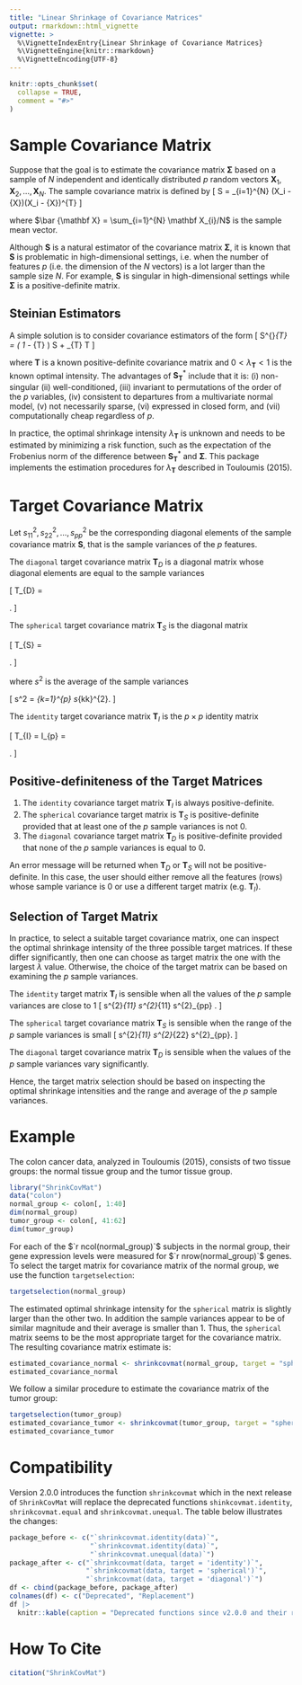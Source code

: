 ```yaml
---
title: "Linear Shrinkage of Covariance Matrices"
output: rmarkdown::html_vignette
vignette: >
  %\VignetteIndexEntry{Linear Shrinkage of Covariance Matrices}
  %\VignetteEngine{knitr::rmarkdown}
  %\VignetteEncoding{UTF-8}
---
```


```r
knitr::opts_chunk$set(
  collapse = TRUE,
  comment = "#>"
)
```


# Sample Covariance Matrix

Suppose that the goal is to estimate the covariance matrix $\boldsymbol \Sigma$ based on a sample of $N$ independent and identically distributed $p$ random vectors $\mathbf X_1, \mathbf X_2, \ldots, \mathbf X_N$. The sample covariance matrix is defined by
\[
\mathbf S = \frac{1}{N - 1} \sum_{i=1}^{N} (\mathbf X_i - \bar {\mathbf X})(\mathbf X_i - \bar {\mathbf X})^{T}
\]

where $\bar {\mathbf X} = \sum_{i=1}^{N} \mathbf X_{i}/N$ is the sample mean vector.

Although $\mathbf S$ is a natural estimator of the covariance matrix $\boldsymbol \Sigma$, it is known that $\mathbf S$ is problematic in high-dimensional settings, i.e. when the number of features $p$ (i.e. the dimension of the $N$ vectors) is a lot larger than the sample size $N$. For example, $\mathbf S$ is singular in high-dimensional settings while $\boldsymbol \Sigma$ is a positive-definite matrix.


## Steinian Estimators

A simple solution is to consider covariance estimators of the form
\[
\mathbf S^{\ast}_{\mathbf T} = \left( 1 - \lambda_{\mathbf T} \right) \mathbf S + \lambda_{\mathbf T} \mathbf T
\]

where $\mathbf T$ is a known positive-definite covariance matrix and $0 < \lambda_{\mathbf T} < 1$ is the known optimal intensity. The advantages of $\mathbf S^{\ast}_{\mathbf T}$ include that it is: (i) non-singular (ii) well-conditioned, (iii) invariant to permutations of the order of the $p$ variables, (iv) consistent to departures from a multivariate normal model, (v) not necessarily sparse, (vi) expressed in closed form, and (vii) computationally cheap regardless of $p$.

In practice, the optimal shrinkage intensity $\lambda_{\mathbf T}$ is unknown and needs to be estimated by minimizing a risk function, such as the expectation of the Frobenius norm of the difference between $\mathbf S^{\ast}_{\mathbf T}$ and $\boldsymbol \Sigma$. This package implements the estimation procedures for $\lambda_{\mathbf T}$ described in Touloumis (2015).


# Target Covariance Matrix

Let $s^{2}_{11}, s^{2}_{22}, \ldots, s^{2}_{pp}$ be the corresponding diagonal elements of the sample covariance matrix $\mathbf S$, that is the sample variances of the $p$ features. 

The `diagonal` target covariance matrix $\mathbf T_{D}$ is a diagonal matrix whose diagonal elements are equal to the sample variances  

\[
\mathbf T_{D}
=
    \begin{bmatrix}
        s_{11}^{2} & 0          & \ldots  & 0         \\
        0          & s_{22}^{2} & \ddots  & \vdots    \\
        \vdots     & \ddots     & \ddots  & 0         \\
        0          & \ldots     & 0       & s_{pp}^{2} \\
    \end{bmatrix}.
\]


The `spherical` target covariance matrix $\mathbf T_{S}$ is the diagonal matrix 

\[
\mathbf T_{S}
=
    \begin{bmatrix}
        s^{2}  & 0      & \ldots  & 0  \\
        0      & s^{2}  & \ddots  & \vdots  \\
        \vdots & \ddots & \ddots  & 0 \\
        0      & \ldots & 0       & s^{2}\\
    \end{bmatrix}.
\]

where $s^{2}$ is the average of the sample variances 

\[
s^2 = \frac{1}{p} \sum_{k=1}^{p} s_{kk}^{2}.
\]


The `identity` target covariance matrix $\mathbf T_{I}$ is the $p \times p$ identity matrix 

\[
\mathbf T_{I}
=
    \mathbf I_{p}
=
    \begin{bmatrix}
        1      & 0      & \ldots  & 0       \\
        0      & 1      & \ddots  & \vdots  \\
        \vdots & \ddots & \ddots  & 0       \\
        0      & \ldots & 0       & 1       \\
    \end{bmatrix}.
\]



## Positive-definiteness of the Target Matrices

1. The `identity` covariance target matrix $\mathbf T_{I}$ is always positive-definite. 
1. The `spherical` covariance target matrix is $\mathbf T_{S}$ is positive-definite provided that at least one of the $p$ sample variances is not $0$.
1. The `diagonal` covariance target matrix $\mathbf T_{D}$ is positive-definite provided that none of the $p$ sample variances is equal to $0$.

An error message will be returned when $\mathbf T_{D}$ or $\mathbf T_{S}$ will not be positive-definite. In this case, the user should either remove all the features (rows) whose sample variance is $0$ or use a different target matrix (e.g. $\mathbf T_{I}$). 



## Selection of Target Matrix

In practice, to select a suitable target covariance matrix, one can inspect the optimal shrinkage intensity of the three possible target matrices. If these differ significantly, then one can choose as target matrix the one with the largest $\lambda$ value. Otherwise, the choice of the target matrix can be based on examining the $p$ sample variances.

The `identity` target matrix $\mathbf T_{I}$ is sensible when all the values of the $p$ sample variances are close to $1$
\[
s^{2}_{11} \approx s^{2}_{11} \approx \ldots \approx s^{2}_{pp} \approx 1.
\]

The `spherical` target covariance matrix $\mathbf T_{S}$ is sensible when the range of the $p$ sample variances is small
\[
s^{2}_{11} \approx s^{2}_{22} \approx \ldots \approx s^{2}_{pp}.
\]

The `diagonal` target covariance matrix $\mathbf T_{D}$ is sensible when the values of the $p$ sample variances vary significantly. 

Hence, the target matrix selection should be based on inspecting the optimal shrinkage intensities and the range and average of the $p$ sample variances.


# Example
The colon cancer data, analyzed in Touloumis (2015), consists of two tissue groups: the normal tissue group and the tumor tissue group.

```r
library("ShrinkCovMat")
data("colon")
normal_group <- colon[, 1:40]
dim(normal_group)
tumor_group <- colon[, 41:62]
dim(tumor_group)
```

For each of the $`r ncol(normal_group)`$ subjects in the normal group, their gene expression levels were measured for $`r nrow(normal_group)`$ genes. To select the target matrix for covariance matrix of the normal group, we use the function `targetselection`:

```r
targetselection(normal_group)
```

The estimated optimal shrinkage intensity for the `spherical` matrix is slightly larger than the other two. In addition the sample variances appear to be of similar magnitude and their average is smaller than $1$. Thus, the `spherical` matrix seems to be the most appropriate target for the covariance matrix. The resulting covariance matrix estimate is:

```r
estimated_covariance_normal <- shrinkcovmat(normal_group, target = "spherical")
estimated_covariance_normal
```

We follow a similar procedure to estimate the covariance matrix of the tumor group: 
```r
targetselection(tumor_group)
estimated_covariance_tumor <- shrinkcovmat(tumor_group, target = "spherical")
estimated_covariance_tumor
```

# Compatibility

Version 2.0.0 introduces the function `shrinkcovmat` which in the next release of `ShrinkCovMat` will replace the deprecated functions `shinkcovmat.identity`, `shrinkcovmat.equal` and `shrinkcovmat.unequal`. The table below illustrates the changes:


```r
package_before <- c("`shrinkcovmat.identity(data)`",
                    "`shrinkcovmat.identity(data)`", 
                    "`shrinkcovmat.unequal(data)`")
package_after <- c("`shrinkcovmat(data, target = 'identity')`", 
                   "`shrinkcovmat(data, target = 'spherical')`", 
                   "`shrinkcovmat(data, target = 'diagonal')`")
df <- cbind(package_before, package_after)
colnames(df) <- c("Deprecated", "Replacement")
df |> 
  knitr::kable(caption = "Deprecated functions since v2.0.0 and their replacements in newer versions.") 
```


# How To Cite
```r
citation("ShrinkCovMat")
```


